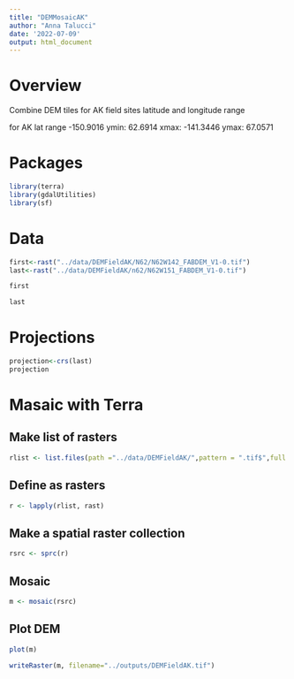```yaml
---
title: "DEMMosaicAK"
author: "Anna Talucci"
date: '2022-07-09'
output: html_document
---
```





# Overview

Combine DEM tiles for AK field sites latitude and longitude range 

for AK lat range -150.9016 ymin: 62.6914 xmax: -141.3446 ymax: 67.0571

# Packages 

```r
library(terra)
library(gdalUtilities)
library(sf)
```


# Data

```r
first<-rast("../data/DEMFieldAK/N62/N62W142_FABDEM_V1-0.tif")
last<-rast("../data/DEMFieldAK/n62/N62W151_FABDEM_V1-0.tif")
```

```r
first
```

```r
last
```

# Projections
```r
projection<-crs(last)
projection
```
# Masaic with Terra 

## Make list of rasters
```r
rlist <- list.files(path ="../data/DEMFieldAK/",pattern = ".tif$",full.names = TRUE )
```

## Define as rasters
```r
r <- lapply(rlist, rast)
```

## Make a spatial raster collection
```r

rsrc <- sprc(r)
```

##  Mosaic
```r
m <- mosaic(rsrc)
```


## Plot DEM

```r
plot(m)
```

```r
writeRaster(m, filename="../outputs/DEMFieldAK.tif")
```
